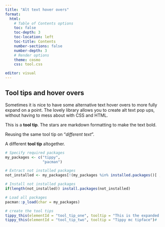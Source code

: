 ---
title: "Alt text hover overs"
format:
  html:
    # Table of Contents options
    toc: false
    toc-depth: 3
    toc-location: left
    toc-title: Contents
    number-sections: false
    number-depth: 3
    # Render options
    theme: cosmo
    css: tool.css

editor: visual
---

## Tool tips and hover overs

Sometimes it is nice to have some alternative text hover overs to more fully expand on a point.  The lovely library allows you to create alt text pop ups, without having to mess about with CSS and HTML.

This is a [**tool tip**]{id='tool_tip_one'}.  The stars are markdown formatting to make the text bold.

Reusing the same tool tip on "[*different text*]{id='tool_tip_one'}".

A different [**tool tip**]{id='tool_tip_two'}  altogether.

```{r}

# Specify required packages
my_packages <- c("tippy",
                 "pacman") 

# Extract not installed packages
not_installed <- my_packages[!(my_packages %in% installed.packages()[ , "Package"])]  

# Install not installed packages
if(length(not_installed)) install.packages(not_installed)   

# Load all packages
pacman::p_load(char = my_packages) 

# create the tool tips
tippy_this(elementId = "tool_tip_one", tooltip = "This is the expanded text")
tippy_this(elementId = "tool_tip_two", tooltip = "Tippy mc tipface")#


  
```

